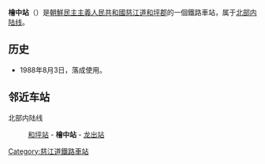 {{朝鮮半島車站資訊
|公司色 = blue
|文字色 = 
|站名 = 檜中站
|圖片 = 
|pxl = 
|圖片說明 =
|前一站 = [[和坪站|和坪]]
|前一站距離 = 7.0
|後一站距離 = 5.7
|後一站 = [[龙出站|龙出]]
|所屬路線 = [[北部内陆线|北部内陆线]]
|距離 =94.8
|起點站 = [[满浦青年站|满浦青年]]
|諺文 = 회중역
|朝鮮漢字 = 檜中驛
|文觀部式 = 
|馬-賴式 = Hoejung-yŏk
|副站名 = 
|車站編號 = 
|停站路線數 = 
|所屬公司 = [[朝鮮民主主義人民共和國鐵道省|朝鮮民主主義人民共和國鐵道省]]
|所在地 =[[慈江道|慈江道]][[和坪郡|和坪郡]]
|車站構造 = 地面车站
|月台配置 = 
|啟用年月日 =1988年8月3日
|廢站年月日 = 
|上下車人次 = 
|統計年度 = 
|轉車 = 
|備註 = 
|全寬備註 = 
}}

'''檜中站'''（{{lang-ko|회중역}}）是[[朝鮮民主主義人民共和國|朝鮮民主主義人民共和國]][[慈江道|慈江道]][[和坪郡|和坪郡]]的一個鐵路車站，属于[[北部内陆线|北部内陆线]]。

==历史==
*1988年8月3日，落成使用。

==邻近车站==
北部内陆线
:[[和坪站|和坪站]] - '''檜中站''' - [[龙出站|龙出站]]

{{朝鲜铁路小作品}}

{{北部内陆线}}

[[Category:慈江道鐵路車站|Category:慈江道鐵路車站]]